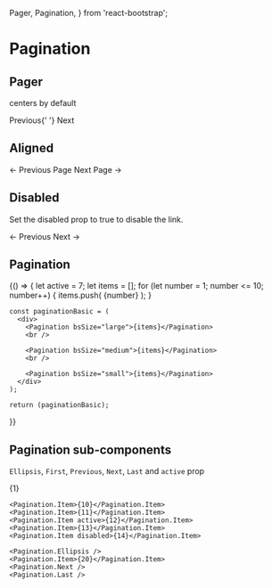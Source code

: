   Pager, Pagination,
} from 'react-bootstrap';

<PlayGroundCustomProps />

# Pagination

## Pager
centers by default

<Playground>
  <Pager>
    <Pager.Item href="#">Previous</Pager.Item>{' '}
    <Pager.Item href="#">Next</Pager.Item>
  </Pager>
</Playground>

## Aligned

<Playground>
  <Pager>
    <Pager.Item previous href="#">
      &larr; Previous Page
    </Pager.Item>
    <Pager.Item next href="#">
      Next Page &rarr;
    </Pager.Item>
  </Pager>
</Playground>

## Disabled

Set the disabled prop to true to disable the link.

<Playground>
  <Pager>
    <Pager.Item previous href="#">
      &larr; Previous
    </Pager.Item>
    <Pager.Item disabled next href="#">
      Next &rarr;
    </Pager.Item>
  </Pager>
</Playground>

## Pagination

<Playground>
  {() => {
    let active = 7;
    let items = [];
    for (let number = 1; number <= 10; number++) {
      items.push(
        <Pagination.Item active={number === active}>{number}</Pagination.Item>
      );
    }

    const paginationBasic = (
      <div>
        <Pagination bsSize="large">{items}</Pagination>
        <br />

        <Pagination bsSize="medium">{items}</Pagination>
        <br />

        <Pagination bsSize="small">{items}</Pagination>
      </div>
    );

    return (paginationBasic);
  }}
</Playground>

## Pagination sub-components

`Ellipsis`, `First`, `Previous`, `Next`, `Last` and `active` prop

<Playground>
  <Pagination>
    <Pagination.First />
    <Pagination.Prev />
    <Pagination.Item>{1}</Pagination.Item>
    <Pagination.Ellipsis />

    <Pagination.Item>{10}</Pagination.Item>
    <Pagination.Item>{11}</Pagination.Item>
    <Pagination.Item active>{12}</Pagination.Item>
    <Pagination.Item>{13}</Pagination.Item>
    <Pagination.Item disabled>{14}</Pagination.Item>

    <Pagination.Ellipsis />
    <Pagination.Item>{20}</Pagination.Item>
    <Pagination.Next />
    <Pagination.Last />
  </Pagination>
</Playground>
